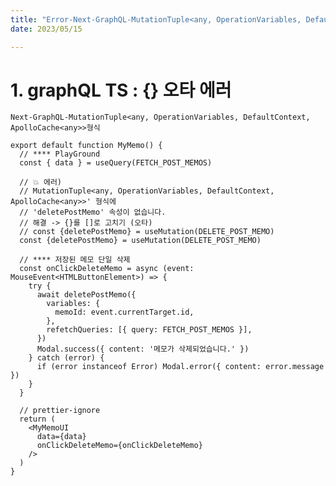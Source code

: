 ```yaml
---
title: "Error-Next-GraphQL-MutationTuple<any, OperationVariables, DefaultContext, ApolloCache<any>>형식"
date: 2023/05/15

---
```


# 1. graphQL TS : {} 오타 에러

`Next-GraphQL-MutationTuple<any, OperationVariables, DefaultContext, ApolloCache<any>>형식`

```tsx
export default function MyMemo() {
  // **** PlayGround
  const { data } = useQuery(FETCH_POST_MEMOS)
  
  // 💥 에러) 
  // MutationTuple<any, OperationVariables, DefaultContext, ApolloCache<any>>' 형식에
  // 'deletePostMemo' 속성이 없습니다.
  // 해결 -> {}를 []로 고치기 (오타)
  // const {deletePostMemo} = useMutation(DELETE_POST_MEMO)
  const {deletePostMemo} = useMutation(DELETE_POST_MEMO)

  // **** 저장된 메모 단일 삭제
  const onClickDeleteMemo = async (event: MouseEvent<HTMLButtonElement>) => {
    try {
      await deletePostMemo({
        variables: {
          memoId: event.currentTarget.id,
        },
        refetchQueries: [{ query: FETCH_POST_MEMOS }],
      })
      Modal.success({ content: '메모가 삭제되었습니다.' })
    } catch (error) {
      if (error instanceof Error) Modal.error({ content: error.message })
    }
  }

  // prettier-ignore
  return (
    <MyMemoUI
      data={data}
      onClickDeleteMemo={onClickDeleteMemo}
    />
  )
}
```

